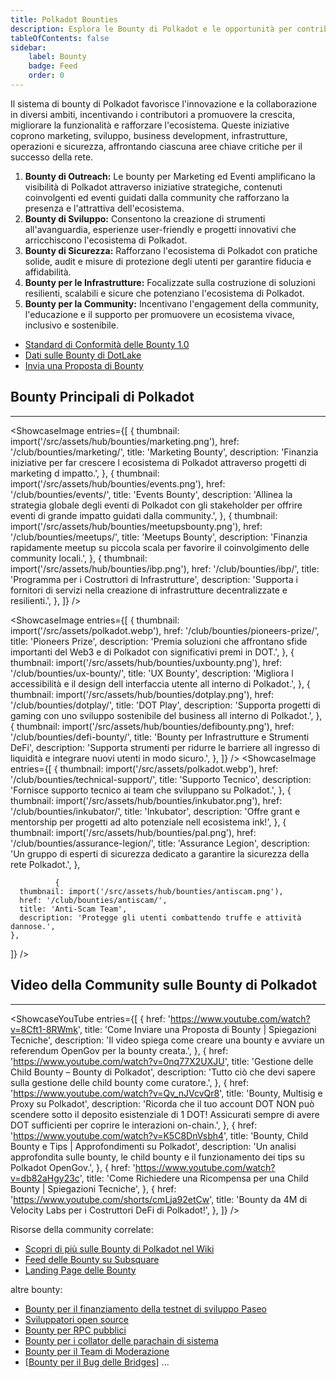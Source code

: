 ```yaml
---
title: Polkadot Bounties
description: Esplora le Bounty di Polkadot e le opportunità per contribuire alla crescita del suo ecosistema.
tableOfContents: false
sidebar: 
    label: Bounty
    badge: Feed
    order: 0
---
```



Il sistema di bounty di Polkadot favorisce l'innovazione e la collaborazione in diversi ambiti, incentivando i contributori a promuovere la crescita, migliorare la funzionalità e rafforzare l'ecosistema. Queste iniziative coprono marketing, sviluppo, business development, infrastrutture, operazioni e sicurezza, affrontando ciascuna aree chiave critiche per il successo della rete.

1. **Bounty di Outreach:** Le bounty per Marketing ed Eventi amplificano la visibilità di Polkadot attraverso iniziative strategiche, contenuti coinvolgenti ed eventi guidati dalla community che rafforzano la presenza e l'attrattiva dell'ecosistema.
2. **Bounty di Sviluppo:** Consentono la creazione di strumenti all'avanguardia, esperienze user-friendly e progetti innovativi che arricchiscono l'ecosistema di Polkadot.
3. **Bounty di Sicurezza:** Rafforzano l'ecosistema di Polkadot con pratiche solide, audit e misure di protezione degli utenti per garantire fiducia e affidabilità.
4. **Bounty per le Infrastrutture:** Focalizzate sulla costruzione di soluzioni resilienti, scalabili e sicure che potenziano l'ecosistema di Polkadot.
5. **Bounty per la Community:** Incentivano l'engagement della community, l'educazione e il supporto per promuovere un ecosistema vivace, inclusivo e sostenibile.

- [Standard di Conformità delle Bounty 1.0](https://polkadot.subsquare.io/referenda/1254)
- [Dati sulle Bounty di DotLake](https://data.parity.io/opengov-report?tab=bounties&info-tab=bounties&chart-tab=chart_opengov_report_bounty_monthly_claimed_amounts_by_parent_bounty)
- [Invia una Proposta di Bounty](https://wiki.polkadot.network/docs/learn-guides-bounties#submit-a-bounty-proposal)

## Bounty Principali di Polkadot
----------------
<ShowcaseImage
  entries={[
        {
      thumbnail: import('/src/assets/hub/bounties/marketing.png'),
      href: '/club/bounties/marketing/',
      title: 'Marketing Bounty',
      description: 'Finanzia iniziative per far crescere l ecosistema di Polkadot attraverso progetti di marketing d impatto.',
    }, 
    {
      thumbnail: import('/src/assets/hub/bounties/events.png'),
      href: '/club/bounties/events/',
      title: 'Events Bounty',
      description: 'Allinea la strategia globale degli eventi di Polkadot con gli stakeholder per offrire eventi di grande impatto guidati dalla community.',
      },
              {
      thumbnail: import('/src/assets/hub/bounties/meetupsbounty.png'),
      href: '/club/bounties/meetups/',
      title: 'Meetups Bounty',
      description: 'Finanzia rapidamente meetup su piccola scala per favorire il coinvolgimento delle community locali.',
    },
                  {
      thumbnail: import('/src/assets/hub/bounties/ibp.png'),
      href: '/club/bounties/ibp/',
      title: 'Programma per i Costruttori di Infrastrutture',
      description: 'Supporta i fornitori di servizi nella creazione di infrastrutture decentralizzate e resilienti.',
    },
  ]}
/>

<ShowcaseImage
  entries={[
        {
      thumbnail: import('/src/assets/polkadot.webp'),
      href: '/club/bounties/pioneers-prize/',
      title: 'Pioneers Prize',
      description: 'Premia soluzioni che affrontano sfide importanti del Web3 e di Polkadot con significativi premi in DOT.',
    }, 
    {
      thumbnail: import('/src/assets/hub/bounties/uxbounty.png'),
      href: '/club/bounties/ux-bounty/',
      title: 'UX Bounty',
      description: 'Migliora l accessibilità e il design dell interfaccia utente all interno di Polkadot.',
      },
              {
      thumbnail: import('/src/assets/hub/bounties/dotplay.png'),
      href: '/club/bounties/dotplay/',
      title: 'DOT Play',
      description: 'Supporta progetti di gaming con uno sviluppo sostenibile del business all interno di Polkadot.',
    },
        {
      thumbnail: import('/src/assets/hub/bounties/defibounty.png'),
      href: '/club/bounties/defi-bounty/',
      title: 'Bounty per Infrastrutture e Strumenti DeFi',
      description: 'Supporta strumenti per ridurre le barriere all ingresso di liquidità e integrare nuovi utenti in modo sicuro.',
      },
  ]}
/>
<ShowcaseImage
  entries={[
        {
      thumbnail: import('/src/assets/polkadot.webp'),
      href: '/club/bounties/technical-support/',
      title: 'Supporto Tecnico',
      description: 'Fornisce supporto tecnico ai team che sviluppano su Polkadot.',
    }, 
    {
      thumbnail: import('/src/assets/hub/bounties/inkubator.png'),
      href: '/club/bounties/inkubator/',
      title: 'Inkubator',
      description: 'Offre grant e mentorship per progetti ad alto potenziale nell ecosistema ink!',
      },
          {
      thumbnail: import('/src/assets/hub/bounties/pal.png'),
      href: '/club/bounties/assurance-legion/',
      title: 'Assurance Legion',
      description: 'Un gruppo di esperti di sicurezza dedicato a garantire la sicurezza della rete Polkadot.',
      },

              {
      thumbnail: import('/src/assets/hub/bounties/antiscam.png'),
      href: '/club/bounties/antiscam/',
      title: 'Anti-Scam Team',
      description: 'Protegge gli utenti combattendo truffe e attività dannose.',
    },
  ]}
/>
   

## Video della Community sulle Bounty di Polkadot
----------------
<ShowcaseYouTube
  entries={[
    {
      href: 'https://www.youtube.com/watch?v=8Cft1-8RWmk',
      title: 'Come Inviare una Proposta di Bounty | Spiegazioni Tecniche',
      description: 'Il video spiega come creare una bounty e avviare un referendum OpenGov per la bounty creata.',
      },
          {
      href: 'https://www.youtube.com/watch?v=0nq77X2UXJU',
      title: 'Gestione delle Child Bounty – Bounty di Polkadot',
      description: 'Tutto ciò che devi sapere sulla gestione delle child bounty come curatore.',
      },
          {
      href: 'https://www.youtube.com/watch?v=Qv_nJVcvQr8',
      title: 'Bounty, Multisig e Proxy su Polkadot',
      description: 'Ricorda che il tuo account DOT NON può scendere sotto il deposito esistenziale di 1 DOT! Assicurati sempre di avere DOT sufficienti per coprire le interazioni on-chain.',
      },
          {
      href: 'https://www.youtube.com/watch?v=K5C8DnVsbh4',
      title: 'Bounty, Child Bounty e Tips | Approfondimenti su Polkadot',
      description: 'Un analisi approfondita sulle bounty, le child bounty e il funzionamento dei tips su Polkadot OpenGov.',
      },
          {
      href: 'https://www.youtube.com/watch?v=db82aHgy23c',
      title: 'Come Richiedere una Ricompensa per una Child Bounty | Spiegazioni Tecniche',
      },
          {
      href: 'https://www.youtube.com/shorts/cmLja92etCw',
      title: 'Bounty da 4M di Velocity Labs per i Costruttori DeFi di Polkadot!',
      },
  ]}
/>

Risorse della community correlate: 
- [Scopri di più sulle Bounty di Polkadot nel Wiki](https://wiki.polkadot.network/docs/learn-polkadot-opengov-treasury#bounties)
- [Feed delle Bounty su Subsquare](https://polkadot.subsquare.io/treasury/bounties)
- [Landing Page delle Bounty](https://dotbountieshub.online/)

altre bounty:
- [Bounty per il finanziamento della testnet di sviluppo Paseo](https://polkadot.subsquare.io/treasury/bounties/37)
- [Sviluppatori open source](https://polkadot.subsquare.io/treasury/bounties/59)
- [Bounty per RPC pubblici](https://polkadot.subsquare.io/treasury/bounties/31)
- [Bounty per i collator delle parachain di sistema](https://polkadot.subsquare.io/treasury/bounties/32)
- [Bounty per il Team di Moderazione](/club/bounties/moderation/)
- [[Bounty per il Bug delle Bridges](/club/bounties/bridges-bug-bounty/)]
...
